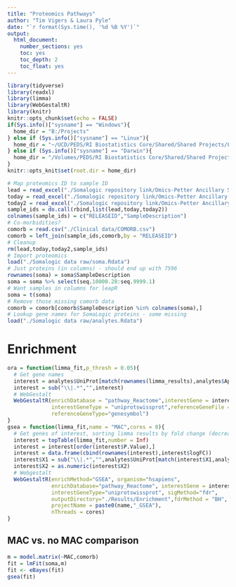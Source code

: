 ```yaml
---
title: "Proteomics Pathways"
author: "Tim Vigers & Laura Pyle"
date: "`r format(Sys.time(), '%d %B %Y')`"
output:
  html_document:
    number_sections: yes
    toc: yes
    toc_depth: 2
    toc_float: yes
---
```


```r
library(tidyverse)
library(readxl)
library(limma)
library(WebGestaltR)
library(knitr)
knitr::opts_chunk$set(echo = FALSE)
if(Sys.info()["sysname"] == "Windows"){
  home_dir = "B:/Projects"
} else if (Sys.info()["sysname"] == "Linux"){
  home_dir = "~/UCD/PEDS/RI Biostatistics Core/Shared/Shared Projects/Laura/BDC/Projects"
} else if (Sys.info()["sysname"] == "Darwin"){
  home_dir = "/Volumes/PEDS/RI Biostatistics Core/Shared/Shared Projects/Laura/Peds Endo/Petter Bjornstad/TODAY subaward"
}
knitr::opts_knit$set(root.dir = home_dir)
```

```r
# Map proteomics ID to sample ID
lead = read_excel("./Somalogic repository link/Omics-Petter Ancillary Samples at Colorado LEAD Center - Wash U.xlsx") %>% select(releaseid,SAMPLE_ID) %>% rename(current_label = SAMPLE_ID)
today = read_excel("./Somalogic repository link/Omics-Petter Ancillary Samples at NIDDK-TODAY - Wash U.xlsx") %>% select(releaseid,current_label)
today2 = read_excel("./Somalogic repository link/Omics-Petter Ancillary Samples at NIDDK-TODAY2 - Wash U.xlsx") %>% select(releaseid,current_label)
sample_ids = do.call(rbind,list(lead,today,today2))
colnames(sample_ids) = c("RELEASEID","SampleDescription")
# Co-morbidities?
comorb = read.csv("./Clinical data/COMORB.csv")
comorb = left_join(sample_ids,comorb,by = "RELEASEID")
# Cleanup
rm(lead,today,today2,sample_ids)
# Import proteomics
load("./Somalogic data raw/soma.Rdata")
# Just proteins (in columns) - should end up with 7596
rownames(soma) = soma$SampleDescription
soma = soma %>% select(seq.10000.28:seq.9999.1)
# Want samples in columns for leapR
soma = t(soma)
# Remove those missing comorb data
comorb = comorb[comorb$SampleDescription %in% colnames(soma),]
# Lookup gene names for SomaLogic proteins - some missing
load("./Somalogic data raw/analytes.Rdata")
```

# Enrichment

```r
ora = function(limma_fit,p_thresh = 0.05){
  # Get gene names
  interest = analytes$UniProt[match(rownames(limma_results),analytes$AptName)]
  interest = sub("\\|.*","",interest)
  # WebGestalt
  WebGestaltR(enrichDatabase = "pathway_Reactome",interestGene = interest,
              interestGeneType = "uniprotswissprot",referenceGeneFile = refFile,
              referenceGeneType="genesymbol")
}
gsea = function(limma_fit,name = "MAC",cores = 8){
  # Get genes of interest, sorting limma results by fold change (decreasing)
  interest = topTable(limma_fit,number = Inf)
  interest = interest[order(interest$P.Value),]
  interest = data.frame(cbind(rownames(interest),interest$logFC))
  interest$X1 = sub("\\|.*","",analytes$UniProt[match(interest$X1,analytes$AptName)])
  interest$X2 = as.numeric(interest$X2)
  # Webgestalt
  WebGestaltR(enrichMethod="GSEA", organism="hsapiens",
              enrichDatabase="pathway_Reactome", interestGene = interest,
              interestGeneType="uniprotswissprot", sigMethod="fdr",
              outputDirectory="./Results/Enrichment",fdrMethod = "BH",
              projectName = paste0(name,"_GSEA"),
              nThreads = cores)
}
```

## MAC vs. no MAC comparison 

```r
m = model.matrix(~MAC,comorb)
fit = lmFit(soma,m)
fit <- eBayes(fit)
gsea(fit)
```

